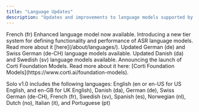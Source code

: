 ```yaml
---
title: "Language Updates"
description: "Updates and improvements to language models supported by Corti automated speech recognition (ASR). Detailed language documentation is availabile [here](/about/languages/)."
---
```


<Update label="2025-03-11" description="Solo v1.3">
  French (fr) Enhanced language model now available. 
</Update>

<Update label="2025-03-08">
  Introducing a new tier system for defining functionality and performance of ASR language models. Read more about it [here](/about/languages/).
</Update>

<Update label="2025-02-25" description="Solo v1.2">
  Updated German (de) and Swiss German (de-CH) language models available. 
</Update>

<Update label="2025-02-11" description="Solo v1.1">
  Updated Danish (da) and Swedish (sv) language models available. 
</Update>

<Update label="2025-01-28" description="Solo v1.0">
  Announcing the launch of Corti Foundation Models. Read more about it here: [Corti Foundation Models](https://www.corti.ai/foundation-models). 

  Solo v1.0 includes the following languages: English (en or en-US for US English, and en-GB for UK English), Danish (da), German (de), Swiss German (de-CH), French (fr), Swedish (sv), Spanish (es), Norwegian (nl), Dutch (no), Italian (it), and Portuguese (pt) 
</Update>
